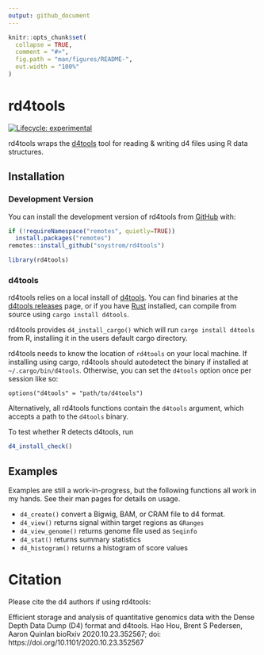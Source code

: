```yaml
---
output: github_document
---
```


<!-- README.md is generated from README.Rmd. Please edit that file -->

```r
knitr::opts_chunk$set(
  collapse = TRUE,
  comment = "#>",
  fig.path = "man/figures/README-",
  out.width = "100%"
)
```

# rd4tools

<!-- badges: start -->
[![Lifecycle: experimental](https://img.shields.io/badge/lifecycle-experimental-orange.svg)](https://www.tidyverse.org/lifecycle/#experimental)
<!-- badges: end -->

rd4tools wraps the [d4tools](https://github.com/38/d4-format) tool for reading &
writing d4 files using R data structures.

## Installation

### Development Version
You can install the development version of rd4tools from [GitHub](https://github.com/snystrom/rd4tools) with:

```r
if (!requireNamespace("remotes", quietly=TRUE))
  install.packages("remotes")
remotes::install_github("snystrom/rd4tools")
```

```r
library(rd4tools)
```

### d4tools

rd4tools relies on a local install of
[d4tools](https://github.com/38/d4-format). You can find binaries at the
[d4tools releases](https://github.com/38/d4-format/releases) page, or if you
have [Rust](https://www.rust-lang.org/tools/install) installed, can compile from
source using `cargo install d4tools`.

rd4tools provides `d4_install_cargo()` which will run `cargo install d4tools`
from R, installing it in the users default cargo directory.

rd4tools needs to know the location of `rd4tools` on your local machine. If
installing using cargo, rd4tools should autodetect the binary if installed at
`~/.cargo/bin/d4tools`. Otherwise, you can set the `d4tools` option once per
session like so:

`options("d4tools" = "path/to/d4tools")`

Alternatively, all rd4tools functions contain the `d4tools` argument, which
accepts a path to the `d4tools` binary.

To test whether R detects d4tools, run 
```r
d4_install_check()
```

## Examples

Examples are still a work-in-progress, but the following functions all work in
my hands. See their man pages for details on usage.

 - `d4_create()` convert a Bigwig, BAM, or CRAM file to d4 format.
 - `d4_view()` returns signal within target regions as `GRanges`
 - `d4_view_genome()` returns genome file used as `Seqinfo`
 - `d4_stat()` returns summary statistics
 - `d4_histogram()` returns a histogram of score values

# Citation

Please cite the d4 authors if using rd4tools:

Efficient storage and analysis of quantitative genomics data with the Dense
Depth Data Dump (D4) format and d4tools. Hao Hou, Brent S Pedersen, Aaron
Quinlan bioRxiv 2020.10.23.352567; doi: https://doi.org/10.1101/2020.10.23.352567
